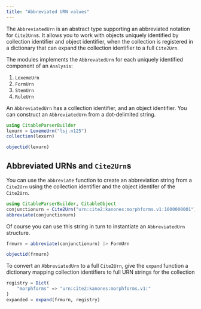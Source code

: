 ```yaml
---
title: "Abbreviated URN values"
---
```


The `AbbreviatedUrn` is an abstract type supporting an abbreviated notation for `Cite2Urn`s. It allows you to work with objects uniquely identified by collection identifier and object identifier, when the collection is registered in a dictionary that can expand the collection identifier to a full `Cite2Urn`.

The modules implements the `AbbrevatedUrn` for each uniquely identified component of an `Analysis`:

1. `LexemeUrn`
2. `FormUrn`
3. `StemUrn`
4. `RuleUrn`


An `AbbreviatedUrn` has a collection identifier, and an object identifier.  You can construct an `AbbreviatedUrn` from a dot-delimited string.

```julia
using CitableParserBuilder
lexurn = LexemeUrn("lsj.n125")
collection(lexurn)
```
```julia
objectid(lexurn)
```


## Abbreviated URNs and `Cite2Urn`s

You can use the `abbreviate` function to create an abbreviation string from a `Cite2Urn` using the collection identifier and the object identifer of the `Cite2Urn`.


```julia
using CitableParserBuilder, CitableObject
conjunctionurn = Cite2Urn("urn:cite2:kanones:morphforms.v1:1000000001")
abbreviate(conjunctionurn)
```

Of course you can use this string in turn to instantiate an `AbbreviatedUrn` structure.

```julia
frmurn = abbreviate(conjunctionurn) |> FormUrn
```


```julia
objectid(frmurn)
```

To convert an `AbbreviatedUrn` to a full `Cite2Urn`, give the `expand` function a dictionary mapping collection identifiers to full URN strings for the collection



```julia
registry = Dict(
    "morphforms" => "urn:cite2:kanones:morphforms.v1:"
)
expanded = expand(frmurn, registry)
```    

